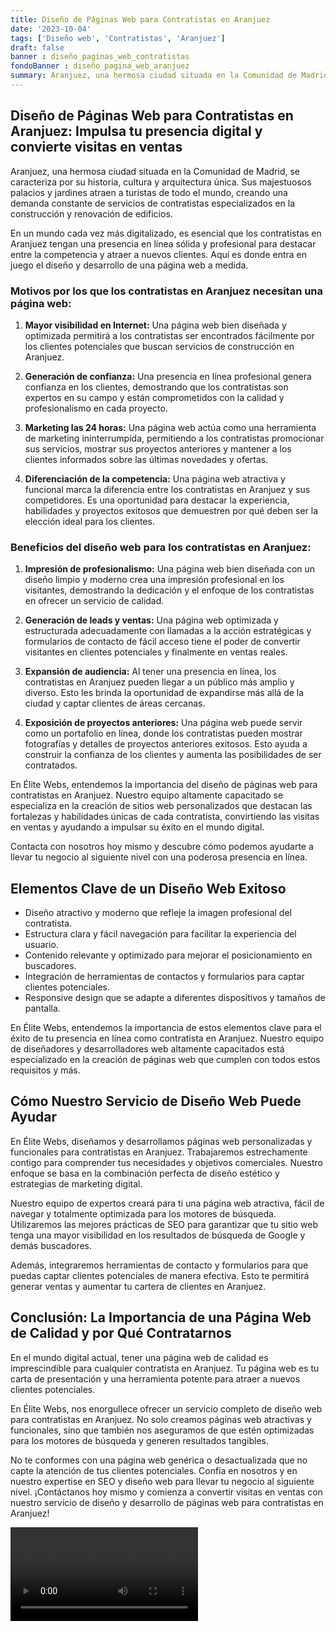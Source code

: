 ```yaml
---
title: Diseño de Páginas Web para Contratistas en Aranjuez
date: '2023-10-04'
tags: ['Diseño web', 'Contratistas', 'Aranjuez']
draft: false
banner : diseño_paginas_web_contratistas
fondoBanner : diseño_pagina_web_aranjuez
summary: Aranjuez, una hermosa ciudad situada en la Comunidad de Madrid, se caracteriza por su historia, cultura y arquitectura única. Sus majestuosos palacios y jardines atraen a turistas de todo el mundo, creando una demanda constante de servicios de contratistas especializados en la construcción y renovación de edificios.
---
```


## **Diseño de Páginas Web para Contratistas en Aranjuez: Impulsa tu presencia digital y convierte visitas en ventas**

Aranjuez, una hermosa ciudad situada en la Comunidad de Madrid, se caracteriza por su historia, cultura y arquitectura única. Sus majestuosos palacios y jardines atraen a turistas de todo el mundo, creando una demanda constante de servicios de contratistas especializados en la construcción y renovación de edificios.

En un mundo cada vez más digitalizado, es esencial que los contratistas en Aranjuez tengan una presencia en línea sólida y profesional para destacar entre la competencia y atraer a nuevos clientes. Aquí es donde entra en juego el diseño y desarrollo de una página web a medida.

### **Motivos por los que los contratistas en Aranjuez necesitan una página web:**

1. **Mayor visibilidad en Internet:** Una página web bien diseñada y optimizada permitirá a los contratistas ser encontrados fácilmente por los clientes potenciales que buscan servicios de construcción en Aranjuez.

2. **Generación de confianza:** Una presencia en línea profesional genera confianza en los clientes, demostrando que los contratistas son expertos en su campo y están comprometidos con la calidad y profesionalismo en cada proyecto.

3. **Marketing las 24 horas:** Una página web actúa como una herramienta de marketing ininterrumpida, permitiendo a los contratistas promocionar sus servicios, mostrar sus proyectos anteriores y mantener a los clientes informados sobre las últimas novedades y ofertas.

4. **Diferenciación de la competencia:** Una página web atractiva y funcional marca la diferencia entre los contratistas en Aranjuez y sus competidores. Es una oportunidad para destacar la experiencia, habilidades y proyectos exitosos que demuestren por qué deben ser la elección ideal para los clientes.

### **Beneficios del diseño web para los contratistas en Aranjuez:**

1. **Impresión de profesionalismo:** Una página web bien diseñada con un diseño limpio y moderno crea una impresión profesional en los visitantes, demostrando la dedicación y el enfoque de los contratistas en ofrecer un servicio de calidad.

2. **Generación de leads y ventas:** Una página web optimizada y estructurada adecuadamente con llamadas a la acción estratégicas y formularios de contacto de fácil acceso tiene el poder de convertir visitantes en clientes potenciales y finalmente en ventas reales.

3. **Expansión de audiencia:** Al tener una presencia en línea, los contratistas en Aranjuez pueden llegar a un público más amplio y diverso. Esto les brinda la oportunidad de expandirse más allá de la ciudad y captar clientes de áreas cercanas.

4. **Exposición de proyectos anteriores:** Una página web puede servir como un portafolio en línea, donde los contratistas pueden mostrar fotografías y detalles de proyectos anteriores exitosos. Esto ayuda a construir la confianza de los clientes y aumenta las posibilidades de ser contratados.

En Élite Webs, entendemos la importancia del diseño de páginas web para contratistas en Aranjuez. Nuestro equipo altamente capacitado se especializa en la creación de sitios web personalizados que destacan las fortalezas y habilidades únicas de cada contratista, convirtiendo las visitas en ventas y ayudando a impulsar su éxito en el mundo digital.

Contacta con nosotros hoy mismo y descubre cómo podemos ayudarte a llevar tu negocio al siguiente nivel con una poderosa presencia en línea.

<GifSeo />

<Cta />

## Elementos Clave de un Diseño Web Exitoso

- Diseño atractivo y moderno que refleje la imagen profesional del contratista.
- Estructura clara y fácil navegación para facilitar la experiencia del usuario.
- Contenido relevante y optimizado para mejorar el posicionamiento en buscadores.
- Integración de herramientas de contactos y formularios para captar clientes potenciales.
- Responsive design que se adapte a diferentes dispositivos y tamaños de pantalla.

En Élite Webs, entendemos la importancia de estos elementos clave para el éxito de tu presencia en línea como contratista en Aranjuez. Nuestro equipo de diseñadores y desarrolladores web altamente capacitados está especializado en la creación de páginas web que cumplen con todos estos requisitos y más.

## Cómo Nuestro Servicio de Diseño Web Puede Ayudar

En Élite Webs, diseñamos y desarrollamos páginas web personalizadas y funcionales para contratistas en Aranjuez. Trabajaremos estrechamente contigo para comprender tus necesidades y objetivos comerciales. Nuestro enfoque se basa en la combinación perfecta de diseño estético y estrategias de marketing digital.

Nuestro equipo de expertos creará para ti una página web atractiva, fácil de navegar y totalmente optimizada para los motores de búsqueda. Utilizaremos las mejores prácticas de SEO para garantizar que tu sitio web tenga una mayor visibilidad en los resultados de búsqueda de Google y demás buscadores.

Además, integraremos herramientas de contacto y formularios para que puedas captar clientes potenciales de manera efectiva. Esto te permitirá generar ventas y aumentar tu cartera de clientes en Aranjuez.

## Conclusión: La Importancia de una Página Web de Calidad y por Qué Contratarnos

En el mundo digital actual, tener una página web de calidad es imprescindible para cualquier contratista en Aranjuez. Tu página web es tu carta de presentación y una herramienta potente para atraer a nuevos clientes potenciales.

En Élite Webs, nos enorgullece ofrecer un servicio completo de diseño web para contratistas en Aranjuez. No solo creamos páginas web atractivas y funcionales, sino que también nos aseguramos de que estén optimizadas para los motores de búsqueda y generen resultados tangibles.

No te conformes con una página web genérica o desactualizada que no capte la atención de tus clientes potenciales. Confía en nosotros y en nuestro expertise en SEO y diseño web para llevar tu negocio al siguiente nivel. ¡Contáctanos hoy mismo y comienza a convertir visitas en ventas con nuestro servicio de diseño y desarrollo de páginas web para contratistas en Aranjuez!

<Video />

<CtaBot job='Contratistas' city='Aranjuez'/>

<Gmaps query='Aranjuez+españa+maps' />
